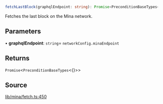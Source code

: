 ```ts
fetchLastBlock(graphqlEndpoint: string): Promise<PreconditionBaseTypes<{}>>
```

Fetches the last block on the Mina network.

## Parameters

• **graphqlEndpoint**: `string`= `networkConfig.minaEndpoint`

## Returns

`Promise`\<`PreconditionBaseTypes`\<\{}\>\>

## Source

[lib/mina/fetch.ts:450](https://github.com/o1-labs/o1js/blob/fd7bd4b02f4f7cc1057cd423261d70c22275763a/src/lib/mina/fetch.ts#L450)

